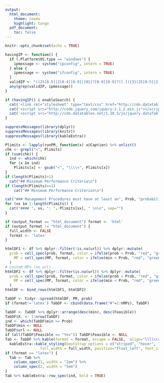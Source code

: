 ---
output:
  html_document:
    theme: cosmo
    highlight: tango
  pdf_document:
    toc: false
---

<meta charset="UTF-8">
<meta name="google" content="notranslate">
<meta http-equiv="Content-Language" content="en">

```{r setup, include=FALSE}
knitr::opts_chunk$set(echo = TRUE)
```

```{r results='asis', echo=FALSE}
havingIP <- function() {
  if (.Platform$OS.type == "windows") {
    ipmessage <- system("ipconfig", intern = TRUE)
  } else {
    ipmessage <- system("ifconfig", intern = TRUE)
  }
  validIP <- "((25[0-5]|2[0-4][0-9]|[01]?[0-9][0-9]?)[.]){3}(25[0-5]|2[0-4][0-9]|[01]?[0-9][0-9]?)"
  any(grep(validIP, ipmessage))
}

if (havingIP() & enableSearch) {
  cat('<link rel="stylesheet" type="text/css" href="http://cdn.datatables.net/1.10.5/css/jquery.dataTables.min.css">')
  cat('<script src="http://code.jquery.com/jquery-2.1.2.min.js"></script>')
  cat('<script src="http://cdn.datatables.net/1.10.5/js/jquery.dataTables.min.js"></script>')
}

```

<script type="text/javascript">
         $(document).ready(function() {
             $("table").DataTable({
               "aLengthMenu": [[50, 75, 100, -1], [50, 75, 100, "All"]],
               "iDisplayLength": 50
             });
         } );
         
</script>

```{r echo=FALSE, message=FALSE, warning=FALSE, results='asis'} 
suppressMessages(library(dplyr))
suppressMessages(library(knitr))
suppressMessages(library(kableExtra))

Plimits <- lapply(runPM, function(x) x@Caption) %>% unlist()
chk <- grepl("<", Plimits)
if (sum(chk)) {
  ind <- which(chk)  
  for (x in ind)
    Plimits[x] <- gsub("<", "\\\\<", Plimits[x])
}
if (length(Plimits)>1)
  cat("## Minimum Performance Criteria\n")
if (length(Plimits)==1)
    cat("## Minimum Performance Criterion\n")

cat("### Management Procedures must have at least an", Prob, "probability of meeting all Performance Limits \n")
for (xx in 1:length(Plimits)) {
  cat("#### ", xx, ": ", Plimits[xx], " \n\n", sep="")
}

```


```{r echo=FALSE, message=FALSE, warning=FALSE}

if (output_format == "html_document") format <- 'html'
if (output_format != "html_document") {
  full_width <- FALSE
  format <- 'latex'
}

htmlDF1 <- df %>% dplyr::filter(!is.na(url)) %>% dplyr::mutate(
  prob = cell_spec(prob, format, color = ifelse(prob < Prob, "red", "green")),
    MP = cell_spec(MP, format, color = ifelse(min < Prob, "red", "green"), link=url)
  )
# custom MPs (no url)
htmlDF2 <- df %>% dplyr::filter(is.na(url)) %>% dplyr::mutate(
  prob = cell_spec(prob, format, color = ifelse(prob < Prob, "red", "green")),
    MP = cell_spec(MP, format, color = ifelse(min < Prob, "red", "green"))
  )
htmlDF <- bind_rows(htmlDF1, htmlDF2)

TabDF <- tidyr::spread(htmlDF, PM, prob)
if (format!='latex') TabDF <- cbind(data.frame("#"=1:nMPs), TabDF)

TabDF <- TabDF %>% dplyr::arrange(desc(min), desc(Feasible))
TabDF$X. <- 1:nrow(TabDF)
ind <- which(TabDF$min >= Prob)
TabDF$min <- NULL
TabDF$url <- NULL
if (all(TabDF$Feasible == "Yes")) TabDF$Feasible <- NULL
Tab <- TabDF %>% kable(format = format, escape = FALSE,  align="llllcccclll") %>%
  kableExtra::kable_styling(bootstrap_options = c("striped", "hover", "condensed", "responsive"),
                full_width = full_width, position="float_left", font_size = font_size)
if (format == "latex") {
  Tab <- Tab %>%
    column_spec(1, width = "2em") %>%
    column_spec(2, width = "5em")
}
Tab %>% kableExtra::row_spec(ind, bold = TRUE)

```






  